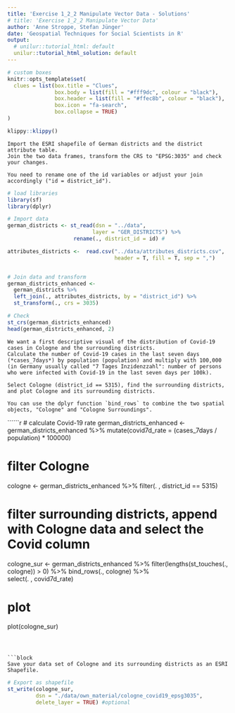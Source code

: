 ```yaml
---
title: 'Exercise 1_2_2 Manipulate Vector Data - Solutions'
# title: 'Exercise 1_2_2 Manipulate Vector Data'
author: 'Anne Stroppe, Stefan Jünger'
date: 'Geospatial Techniques for Social Scientists in R'
output:
  # unilur::tutorial_html: default
  unilur::tutorial_html_solution: default
---
```


```r
# custom boxes
knitr::opts_template$set(
  clues = list(box.title = "Clues",
               box.body = list(fill = "#fff9dc", colour = "black"),
               box.header = list(fill = "#ffec8b", colour = "black"),
               box.icon = "fa-search",
               box.collapse = TRUE)
)
```

```r
klippy::klippy()
```



```block
Import the ESRI shapefile of German districts and the district attribute table.
Join the two data frames, transform the CRS to "EPSG:3035" and check your changes. 

```

```block

You need to rename one of the id variables or adjust your join accordingly ("id = district_id").

```


```r

# load libraries
library(sf)
library(dplyr)

# Import data
german_districts <- st_read(dsn = "../data",
                           layer = "GER_DISTRICTS") %>% 
                     rename(., district_id = id) #

attributes_districts <-  read.csv("../data/attributes_districts.csv", 
                                  header = T, fill = T, sep = ",") 


# Join data and transform
german_districts_enhanced <- 
  german_districts %>% 
  left_join(., attributes_districts, by = "district_id") %>% 
  st_transform(., crs = 3035)

# Check
st_crs(german_districts_enhanced)
head(german_districts_enhanced, 2)

```

```block

We want a first descriptive visual of the distribution of Covid-19 cases in Cologne and the surrounding districts. 
Calculate the number of Covid-19 cases in the last seven days (*cases_7days*) by population (population) and multiply with 100,000 (in Germany usually called "7 Tages Inzidenzzahl": number of persons who were infected with Covid-19 in the last seven days per 100k). 

Select Cologne (district_id == 5315), find the surrounding districts, and plot Cologne and its surrounding districts.

```

```block

You can use the dplyr function `bind_rows` to combine the two spatial objects, "Cologne" and "Cologne Surroundings".

```

``````r

# calculate Covid-19 rate
german_districts_enhanced <-
  german_districts_enhanced %>% 
  mutate(covid7d_rate = (cases_7days / population) * 100000)

# filter Cologne
cologne <-
  german_districts_enhanced %>% 
  filter(. , district_id == 5315)

# filter surrounding districts, append with Cologne data and select the Covid column
cologne_sur <-
  german_districts_enhanced %>%
  filter(lengths(st_touches(., cologne)) > 0) %>% 
  bind_rows(., cologne) %>%   
  select(. , covid7d_rate)

# plot  
plot(cologne_sur)


```



```block

Save your data set of Cologne and its surrounding districts as an ESRI Shapefile. 

```

```r

# Export as shapefile
st_write(cologne_sur, 
         dsn = "./data/own_material/cologne_covid19_epsg3035", 
         delete_layer = TRUE) #optional

  
```
